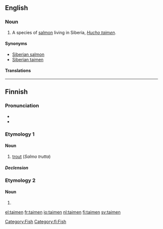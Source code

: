 ==English==
{{wikipedia|Hucho taimen}}

===Noun===
{{en-noun}}

# A species of [[salmon]] living in Siberia, ''[[Hucho taimen]]''.

====Synonyms====
* [[Siberian salmon]]
* [[Siberian taimen]]

====Translations====
{{trans-top|''Hucho taimen''}}
{{trans-mid}}
{{trans-bottom}}

[[Category:Fish]]

----

==Finnish==

===Pronunciation===
* {{IPA|lang=fi|[ˈt̪ɑime̞n]}}
* {{hyphenation|tai|men}}

===Etymology 1===
{{rfe|lang=fi}}
{{wikipedia|lang=fi}}

====Noun====
{{infl|fi|noun}}

# [[trout]] (''Salmo trutta'')

=====Declension=====
{{fi-decl-ahven|taimen}}

===Etymology 2===

====Noun====
{{infl|fi|noun form}}

# {{fi-form of|type=noun|case=genitive|pl=singular|taimi}}

[[Category:fi:Fish]]

[[el:taimen]]
[[fr:taimen]]
[[io:taimen]]
[[nl:taimen]]
[[fi:taimen]]
[[sv:taimen]]